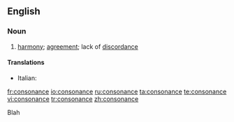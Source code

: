 ==English==
===Noun===
{{en-noun}}

#{{music}} [[harmony]]; [[agreement]]; lack of [[discordance]]

====Translations====
{{trans-top|consonance}}
*Italian: {{t-|it|consonanza|f}}
{{trans-mid}}

{{trans-bottom}}

[[fr:consonance]]
[[io:consonance]]
[[ru:consonance]]
[[ta:consonance]]
[[te:consonance]]
[[vi:consonance]]
[[tr:consonance]]
[[zh:consonance]]

Blah